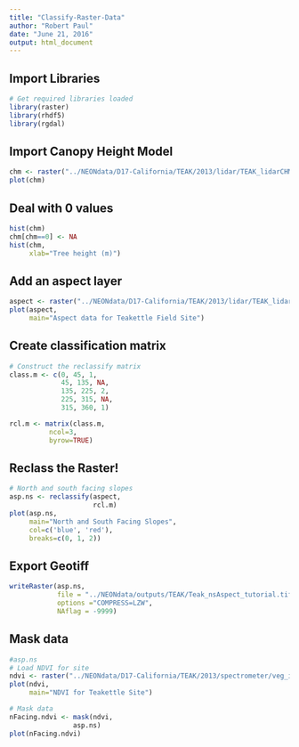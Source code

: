 ```yaml
---
title: "Classify-Raster-Data"
author: "Robert Paul"
date: "June 21, 2016"
output: html_document
---
```


## Import Libraries

```r
# Get required libraries loaded
library(raster)
library(rhdf5)
library(rgdal)
```

## Import Canopy Height Model

```r
chm <- raster("../NEONdata/D17-California/TEAK/2013/lidar/TEAK_lidarCHM.tif")
plot(chm)
```

## Deal with 0 values

```r
hist(chm)
chm[chm==0] <- NA
hist(chm,
     xlab="Tree height (m)")
```

## Add an aspect layer

```r
aspect <- raster("../NEONdata/D17-California/TEAK/2013/lidar/TEAK_lidarAspect.tif")
plot(aspect,
     main="Aspect data for Teakettle Field Site")
```

## Create classification matrix
```r
# Construct the reclassify matrix
class.m <- c(0, 45, 1,
             45, 135, NA,
             135, 225, 2,
             225, 315, NA,
             315, 360, 1)

rcl.m <- matrix(class.m,
          ncol=3,
          byrow=TRUE)
```

## Reclass the Raster!

```r
# North and south facing slopes
asp.ns <- reclassify(aspect,
                     rcl.m)
plot(asp.ns,
     main="North and South Facing Slopes",
     col=c('blue', 'red'),
     breaks=c(0, 1, 2))
```

## Export Geotiff

```r
writeRaster(asp.ns,
            file = "../NEONdata/outputs/TEAK/Teak_nsAspect_tutorial.tif",
            options ="COMPRESS=LZW",
            NAflag = -9999)
```

## Mask data

```r
#asp.ns
# Load NDVI for site
ndvi <- raster("../NEONdata/D17-California/TEAK/2013/spectrometer/veg_index/TEAK_NDVI.tif")
plot(ndvi,
     main="NDVI for Teakettle Site")

# Mask data
nFacing.ndvi <- mask(ndvi,
                asp.ns)
plot(nFacing.ndvi)
```

